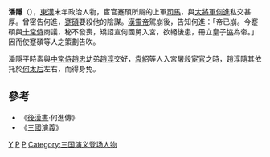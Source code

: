 '''潘隱'''（{{Bd|？||？}}），[[東漢|東漢]]末年政治人物，宦官蹇碩所屬的上軍[[司馬|司馬]]，與[[大將軍|大將軍]][[何進|何進]]私交甚厚。曾密告何進，[[蹇碩|蹇碩]]要殺他的陰謀。[[漢靈帝|漢靈帝]]駕崩後，告知何進：「帝已崩。今蹇碩與[[十常侍|十常侍]]商議，秘不發喪，矯詔宣何國舅入宮，欲絕後患，冊立皇子[[漢獻帝|協]]為帝。」因而使蹇碩等人之策劃告吹。

潘隱平時素與[[中常侍|中常侍]][[趙忠_(東漢宦官)|趙忠]]幼弟[[趙淳|趙淳]]交好，[[袁紹|袁紹]]等人入宮屠殺[[宦官|宦官]]之時，趙淳隨其依托於[[何太后|何太后]]左右，而得身免。

==參考==
*《[[後漢書|後漢書]]·何進傳》
*《[[三國演義|三國演義]]》

[[Category:潘姓|Y]]
[[Category:東漢政治人物|P]]
[[Category:三國政治人物|P]]
[[Category:三国演义登场人物|Category:三国演义登场人物]]